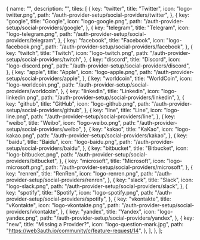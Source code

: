 
  {
    name: "",
    description: "",
    tiles: [
      {
        key: "twitter",
        title: "Twitter",
        icon: "logo-twitter.png",
        path: "/auth-provider-setup/social-providers/twitter",
      },
      {
        key: "google",
        title: "Google",
        icon: "logo-google.png",
        path: "/auth-provider-setup/social-providers/google",
      },
      {
        key: "telegram",
        title: "Telegram",
        icon: "logo-telegram.png",
        path: "/auth-provider-setup/social-providers/telegram",
      },
      {
        key: "facebook",
        title: "Facebook",
        icon: "logo-facebook.png",
        path: "/auth-provider-setup/social-providers/facebook",
      },
      {
        key: "twitch",
        title: "Twitch",
        icon: "logo-twitch.png",
        path: "/auth-provider-setup/social-providers/twitch",
      },
      {
        key: "discord",
        title: "Discord",
        icon: "logo-discord.png",
        path: "/auth-provider-setup/social-providers/discord",
      },
      {
        key: "apple",
        title: "Apple",
        icon: "logo-apple.png",
        path: "/auth-provider-setup/social-providers/apple",
      },
      {
        key: "worldcoin",
        title: "WorldCoin",
        icon: "logo-worldcoin.png",
        path: "/auth-provider-setup/social-providers/worldcoin",
      },
      {
        key: "linkedin",
        title: "Linkedin",
        icon: "logo-linkedin.png",
        path: "/auth-provider-setup/social-providers/linkedin",
      },
      {
        key: "github",
        title: "GitHub",
        icon: "logo-github.png",
        path: "/auth-provider-setup/social-providers/github",
      },
      {
        key: "line",
        title: "Line",
        icon: "logo-line.png",
        path: "/auth-provider-setup/social-providers/line",
      },
      {
        key: "weibo",
        title: "Weibo",
        icon: "logo-weibo.png",
        path: "/auth-provider-setup/social-providers/weibo",
      },
      {
        key: "kakao",
        title: "KaKao",
        icon: "logo-kakao.png",
        path: "/auth-provider-setup/social-providers/kakao",
      },
      {
        key: "baidu",
        title: "Baidu",
        icon: "logo-baidu.png",
        path: "/auth-provider-setup/social-providers/baidu",
      },
      {
        key: "bitbucket",
        title: "Bitbucket",
        icon: "logo-bitbucket.png",
        path: "/auth-provider-setup/social-providers/bitbucket",
      },
      {
        key: "microsoft",
        title: "Microsoft",
        icon: "logo-microsoft.png",
        path: "/auth-provider-setup/social-providers/microsoft",
      },
      {
        key: "renren",
        title: "RenRen",
        icon: "logo-renren.png",
        path: "/auth-provider-setup/social-providers/renren",
      },
      {
        key: "slack",
        title: "Slack",
        icon: "logo-slack.png",
        path: "/auth-provider-setup/social-providers/slack",
      },
      {
        key: "spotify",
        title: "Spotify",
        icon: "logo-spotify.png",
        path: "/auth-provider-setup/social-providers/spotify",
      },
      {
        key: "vkontakte",
        title: "vKontakte",
        icon: "logo-vkontakte.png",
        path: "/auth-provider-setup/social-providers/vkontakte",
      },
      {
        key: "yandex",
        title: "Yandex",
        icon: "logo-yandex.png",
        path: "/auth-provider-setup/social-providers/yandex",
      },
      {
        key: "new",
        title: "Missing a Provider?",
        icon: "logo-question-mark.jpg",
        path: "https://web3auth.io/community/c/feature-request/14",
      },
    ],
  },
];

<Tiles tileGroups={tileGroupsDataSocial} />
